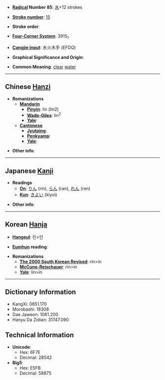 * '''[[Wiktionary:Chinese radical index| Radical]] Number 85''': [[Wiktionary:Chinese radical index 水|水]]+12 strokes

* '''[[Wiktionary:Chinese total strokes index|Stroke number]]''': [[Wiktionary:Chinese total strokes index 15|15]]

* '''Stroke order''': 

* '''[[Wiktionary:Chinese four corner index|Four-Corner System]]''': 3915<sub>1</sub>

* '''[[Wiktionary:Chinese Cangjie index|Cangjie input]]''': 水火木手 (EFDQ)

* '''Graphical Significance and Origin''': 

* '''Common Meaning''': [[clear]] [[water]]

----

== Chinese [[Hanzi]] ==

* '''Romanizations'''
** '''[[Mandarin]]'''
*** '''[[Pinyin]]''': lín (lin2)
*** '''[[Wade-Giles]]''': lin<sup>2</sup>
*** '''[[Yale]]''': 
** '''[[Cantonese]]'''
*** '''[[Jyutping]]''':
*** '''[[Penkyamp]]''': 
*** '''[[Yale]]''': 

* '''Other info''': 

----

== Japanese [[Kanji]] ==

* '''Readings'''
** '''[[On]]''': [[りん]] (rin), [[らん]] (ran), [[れん]] (ren)
** '''[[Kun]]''': [[きよい]] (kiyoi)

* '''Other info''':  

----

== Korean [[Hanja]] ==

* '''[[Hangeul]]''': 린>인

* '''[[Eumhun]] reading''': 

* '''Romanizations'''
** '''[[The 2000 South Korean Revised Romanization|The 2000 South Korean Revised]]''': rin>in
** '''[[McCune-Reischauer]]''': rin>in
** '''[[Yale]]''': lin>in

----

== Dictionary Information ==

* KangXi: 0651.170
* Morobashi: 18308
* Dae Jaweon: 1061.200
* Hanyu Da Zidian: 31747.090

== Technical Information ==

* '''Unicode''':
** Hex: 6F7E
** Decimal: 28542
* '''Big5''':
** Hex: E5FB
** Decimal: 58875